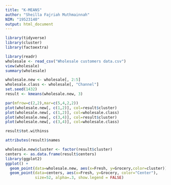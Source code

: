 ---
title: "K-MEANS"
author: "Sheilla Fajriah Muthmainnah"
NIM: "19523140"
output: html_document
---
```{r}
library(tidyverse)
library(cluster)
library(factoextra)
```


```{r}
library(readr)
wholesale <- read_csv("Wholesale customers data.csv")
view(wholesale)
summary(wholesale)
```

```{r}
wholesale.new <- wholesale[, 2:5]
wholesale.class <- wholesale[, "Channel"]
set.seed(1432)
result <- kmeans(wholesale.new, 3)
```

```{r}
par(mfrow=c(2,2),mar=c(5,4,2,2))
plot(wholesale.new[, c(1,2)], col=result$cluster)
plot(wholesale.new[, c(1,2)], col=wholesale.class)
plot(wholesale.new[, c(3,4)], col=result$cluster)
plot(wholesale.new[, c(3,4)], col=wholesale.class)
```


```{r}
result$tot.withinss
```

```{r}
attributes(result)$names
```

```{r}
wholesale.new$cluster <- factor(result$cluster)
centers <- as.data.frame(result$centers)
library(ggplot2)
ggplot() + 
  geom_point(data=wholesale.new, aes(x=Fresh, y=Grocery,color=cluster))  +
  geom_point(data=centers, aes(x=Fresh, y=Grocery, color="Center"), 
             size=52, alpha=.3, show.legend = FALSE)
```

